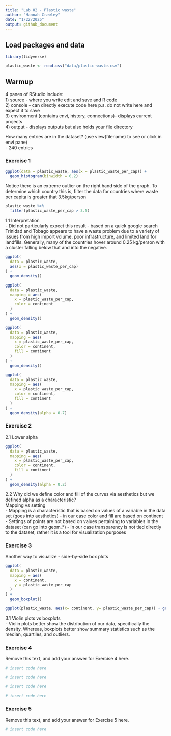 ```yaml
---
title: "Lab 02 - Plastic waste"
author: "Hannah Crawley"
date: "1/22/2025"
output: github_document
---
```


## Load packages and data

```r
library(tidyverse) 
```

```r
plastic_waste <- read.csv("data/plastic-waste.csv")
```

##  Warmup  
4 panes of RStudio include:  
1) source - where you write edit and save and R code  
2) console - can directly execute code here p.s. do not write here and expect it to save  
3) environment (contains envi, history, connections)- displays current projects  
4) output - displays outputs but also holds your file directory 

How many entries are in the dataset? (use view(filename) to see or click in envi pane)  
- 240 entries 

### Exercise 1
```r
ggplot(data = plastic_waste, aes(x = plastic_waste_per_cap)) +
  geom_histogram(binwidth = 0.2)
```

Notice there is an extreme outlier on the right hand side of the graph. To determine which country this is, filter the data for countries where waste per capita is greater that 3.5kg/person

```r
plastic_waste %>%
  filter(plastic_waste_per_cap > 3.5)
```
1.1 Interpretation  
- Did not particularly expect this result - based on a quick google search Trinidad and Tobago appears to have a waste problem due to a variety of issues from high import volume, poor infrastructure, and limited land for landfills. Generally, many of the countries hover around 0.25 kg/person with a cluster falling below that and into the negative. 

```r
ggplot(
  data = plastic_waste,
  aes(x = plastic_waste_per_cap)
) +
  geom_density()
```
```r
ggplot(
  data = plastic_waste,
  mapping = aes(
    x = plastic_waste_per_cap,
    color = continent
  )
) +
  geom_density()
```
```r
ggplot(
  data = plastic_waste,
  mapping = aes(
    x = plastic_waste_per_cap,
    color = continent,
    fill = continent
  )
) +
  geom_density()
```
```r
ggplot(
  data = plastic_waste,
  mapping = aes(
    x = plastic_waste_per_cap,
    color = continent,
    fill = continent
  )
) +
  geom_density(alpha = 0.7)
```

### Exercise 2
2.1 Lower alpha 
```r
ggplot(
  data = plastic_waste,
  mapping = aes(
    x = plastic_waste_per_cap,
    color = continent,
    fill = continent
  )
) +
  geom_density(alpha = 0.2)
```

2.2 Why did we define color and fill of the curves via aesthetics but we defined alpha as a characteristic?  
Mapping vs setting  
- Mapping is a characteristic that is based on values of a variable in the data set (goes into aesthetics) - in our case color and fill are based on continent  
- Settings of points are not based on values pertaining to variables in the dataset (can go into geom_*) - in our case transparency is not tied directly to the dataset, rather it is a tool for visualization purposes 

### Exercise 3
Another way to visualize - side-by-side box plots 
```r
ggplot(
  data = plastic_waste,
  mapping = aes(
    x = continent,
    y = plastic_waste_per_cap
  )
) +
  geom_boxplot()
```

```r
ggplot(plastic_waste, aes(x= continent, y= plastic_waste_per_cap)) + geom_violin()
```
  
3.1 Violin plots vs boxplots  
- Violin plots better show the distribution of our data, specifically the density. Whereas, boxplots better show summary statistics such as the median, quartiles, and outliers. 

### Exercise 4

Remove this text, and add your answer for Exercise 4 here.

```r
# insert code here
```

```r
# insert code here
```

```r
# insert code here
```

```r
# insert code here
```

### Exercise 5

Remove this text, and add your answer for Exercise 5 here.

```r
# insert code here
```


